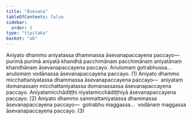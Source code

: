 ```yaml
---
title: "Āsevana"
tableOfContents: false
sidebar:
  order: 5
type: "tipitaka"
basket: "ab"
---
```



<DynamicBreadcrumb />

<Division number="50">

<Paragraph number="2381">
Aniyato dhammo aniyatassa dhammassa āsevanapaccayena paccayo—  purimā purimā aniyatā khandhā pacchimānaṃ pacchimānaṃ aniyatānaṃ khandhānaṃ āsevanapaccayena paccayo. Anulomaṃ gotrabhussa…  anulomaṃ vodānassa āsevanapaccayena paccayo. (1)
</Paragraph>

<Paragraph number="2382">
Aniyato dhammo micchattaniyatassa dhammassa āsevanapaccayena paccayo—  aniyataṃ domanassaṃ micchattaniyatassa domanassassa āsevanapaccayena paccayo. Aniyatamicchādiṭṭhi niyatamicchādiṭṭhiyā āsevanapaccayena paccayo. (2)
</Paragraph>

<Paragraph number="2383">
Aniyato dhammo sammattaniyatassa dhammassa āsevanapaccayena paccayo—  gotrabhu maggassa…  vodānaṃ maggassa āsevanapaccayena paccayo. (3)
</Paragraph>
</Division>